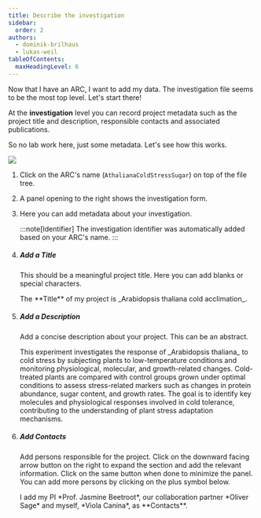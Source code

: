 ```yaml
---
title: Describe the investigation
sidebar:
  order: 2
authors:
  - dominik-brilhaus
  - lukas-weil
tableOfContents:
  maxHeadingLevel: 6
---
```



<ViolaSays>
Now that I have an ARC, I want to add my data. The investigation file seems to be the most top level. Let's start there!
</ViolaSays>

At the **investigation** level you can record project metadata such as the project title and description, responsible contacts and associated publications.

<ViolaSays>
So no lab work here, just some metadata. Let's see how this works.
</ViolaSays>

![](@images/start-here/arc-prototypic.svg)

<Card icon="pen" title="ARCitect">
  <Steps>

  1. Click on the ARC's name (`AthalianaColdStressSugar`) on top of the file tree.
  2. A panel opening to the right shows the investigation form.
  3. Here you can add metadata about your investigation.

      :::note[Identifier]
      The investigation identifier was automatically added based on your ARC's name.
      :::

  4. ##### Add a Title

      This should be a meaningful project title. Here you can add blanks or special characters.

      <ViolaSays>
        The **Title** of my project is _Arabidopsis thaliana cold acclimation_.
      </ViolaSays>

  4. ##### Add a Description

      Add a concise description about your project. This can be an abstract. 

      <ViolaSays>
        This experiment investigates the response of _Arabidopsis thaliana_ to cold stress by subjecting plants to low-temperature conditions and monitoring physiological, molecular, and growth-related changes. Cold-treated plants are compared with control groups grown under optimal conditions to assess stress-related markers such as changes in protein abundance, sugar content, and growth rates. The goal is to identify key molecules and physiological responses involved in cold tolerance, contributing to the understanding of plant stress adaptation mechanisms.
      </ViolaSays>

  4. ##### Add Contacts

      Add persons responsible for the project. Click on the downward facing arrow button on the right to expand the section and add the relevant information. Click on the same button when done to minimize the panel. You can add more persons by clicking on the plus symbol below.

      <ViolaSays>
        I add my PI *Prof. Jasmine Beetroot*, our collaboration partner *Oliver Sage* and myself, *Viola Canina*, as **Contacts**.
      </ViolaSays>

  </Steps>
</Card>


